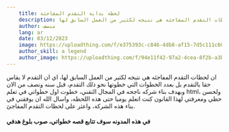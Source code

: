 ```yaml
---
    title: لحظة بداية التقدم المفاجئة
    description: ان لحظات التقدم المفاجئه هي نتيجه لكثير من العمل السابق لها
    author: منصف
    lang: ar
    date: 03/12/2023
    image: https://uploadthing.com/f/e375393c-c846-4db8-af15-7d5c111c603b-ir71iw.png
    author_skill: a legend
    author_image: https://uploadthing.com/f/94e11f42-97a2-4cea-8f2b-a3b9f131a51a-1bnhpd.png
---
```



ان لحظات التقدم المفاجئه هي نتيجه لكثير من العمل السابق لها، اي ان التقدم لا يقاس حقا بالتقدم بل بعدد الخطوات التي خطوتها نحو ذلك التقدم، قبل سنه ونصف من الان وبهدف بناء شركه ناجحه في المجال التقني، خطوت اول خطواتي في تعلم html، ولحسن حظي ومعرفتي لهذا القانون كنت اتعلم يوميا حتى هذه اللحظه، واسال الله ان يوفقني في بناء هذه الشركة، واعثر على لحظات التقدم المفاجئ.

#### في هذه المدونه سوف تتابع قصه خطواتي، صوب بلوغ هدفي  
